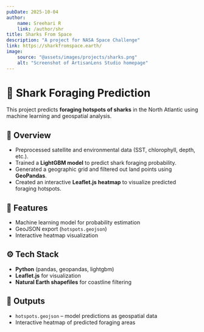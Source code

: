 ```yaml
---
pubDate: 2025-10-04
author:
    name: Sreehari R
    link: /author/shr
title: Sharks From Space
description: "A project for NASA Space Challenge"
link: https://sharkfromspace.earth/
image:
    source: "@assets/images/projects/sharks.png"
    alt: "Screenshot of ArtisanLens Studio homepage"
---
```


# 🦈 Shark Foraging Prediction

This project predicts **foraging hotspots of sharks** in the North Atlantic using machine learning and geospatial analysis.

## 📌 Overview

* Preprocessed satellite and environmental data (SST, chlorophyll, depth, etc.).
* Trained a **LightGBM model** to predict shark foraging probability.
* Generated a geographic grid and filtered out land points using **GeoPandas**.
* Created an interactive **Leaflet.js heatmap** to visualize predicted foraging hotspots.

## 🚀 Features

* Machine learning model for probability estimation
* GeoJSON export (`hotspots.geojson`)
* Interactive heatmap visualization

## ⚙️ Tech Stack

* **Python** (pandas, geopandas, lightgbm)
* **Leaflet.js** for visualization
* **Natural Earth shapefiles** for coastline filtering

## 📂 Outputs

* `hotspots.geojson` – model predictions as geospatial data
* Interactive heatmap of predicted foraging areas
